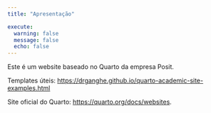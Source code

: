 ```yaml
---
title: "Apresentação"

execute: 
  warning: false
  message: false
  echo: false
---
```


Este é um website baseado no Quarto da empresa Posit.

Templates úteis: <https://drganghe.github.io/quarto-academic-site-examples.html>

Site oficial do Quarto: <https://quarto.org/docs/websites>.
